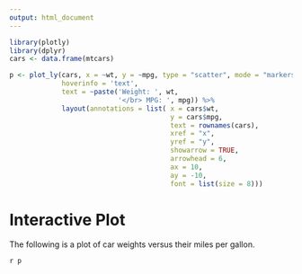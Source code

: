 ```yaml
---
output: html_document
---
```


```r
library(plotly)
library(dplyr)
cars <- data.frame(mtcars)

p <- plot_ly(cars, x = ~wt, y = ~mpg, type = "scatter", mode = "markers", color = ~cyl,
             hoverinfo = 'text',
             text = ~paste('Weight: ', wt,
                           '</br> MPG: ', mpg)) %>%
             layout(annotations = list( x = cars$wt,
                                        y = cars$mpg,
                                        text = rownames(cars),
                                        xref = "x",
                                        yref = "y",
                                        showarrow = TRUE,
                                        arrowhead = 6,
                                        ax = 10,
                                        ay = -10,
                                        font = list(size = 8)))
```

# Interactive Plot

The following is a plot of car weights versus their miles per gallon.

`r p`